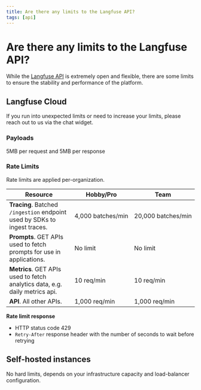 ```yaml
---
title: Are there any limits to the Langfuse API?
tags: [api]
---
```


# Are there any limits to the Langfuse API?

While the [Langfuse API](/docs/api) is extremely open and flexible, there are some limits to ensure the stability and performance of the platform.

## Langfuse Cloud

<Callout type="info">
  If you run into unexpected limits or need to increase your limits, please
  reach out to us via the chat widget.
</Callout>

### Payloads

5MB per request and 5MB per response

### Rate Limits

Rate limits are applied per-organization.

| Resource                                                                    | Hobby/Pro              | Team                    |
| --------------------------------------------------------------------------- | ---------------------- | ----------------------- |
| **Tracing**. Batched `/ingestion` endpoint used by SDKs to ingest traces.   | 4,000&nbsp;batches/min | 20,000&nbsp;batches/min |
| **Prompts**. GET APIs used to fetch prompts for use in applications.        | No limit               | No limit                |
| **Metrics**. GET APIs used to fetch analytics data, e.g. daily metrics api. | 10&nbsp;req/min        | 10&nbsp;req/min         |
| **API**. All other APIs.                                                    | 1,000&nbsp;req/min     | 1,000&nbsp;req/min      |

**Rate limit response**

- HTTP status code 429
- `Retry-After` response header with the number of seconds to wait before retrying

## Self-hosted instances

No hard limits, depends on your infrastructure capacity and load-balancer configuration.
